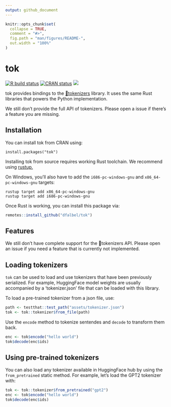 ```yaml
---
output: github_document
---
```


<!-- README.md is generated from README.Rmd. Please edit that file -->

```r
knitr::opts_chunk$set(
  collapse = TRUE,
  comment = "#>",
  fig.path = "man/figures/README-",
  out.width = "100%"
)
```

# tok

<!-- badges: start -->
[![R build status](https://github.com/mlverse/tok/workflows/R-CMD-check/badge.svg)](https://github.com/mlverse/tok/actions)
[![CRAN status](https://www.r-pkg.org/badges/version/tok)](https://CRAN.R-project.org/package=tok)
[![](https://cranlogs.r-pkg.org/badges/tok)](https://cran.r-project.org/package=tok)
<!-- badges: end -->

tok provides bindings to the [🤗tokenizers](https://huggingface.co/docs/tokenizers/v0.13.3/en/index) library. It uses the same Rust libraries that powers the Python implementation.

We still don't provide the full API of tokenizers. Please open a issue if there's
a feature you are missing.

## Installation

You can install tok from CRAN using:

```
install.packages("tok")
```

Installing tok from source requires working Rust toolchain. We recommend using [rustup.](https://rustup.rs/)

On Windows, you'll also have to add the `i686-pc-windows-gnu` and `x86_64-pc-windows-gnu` targets:

    rustup target add x86_64-pc-windows-gnu
    rustup target add i686-pc-windows-gnu

Once Rust is working, you can install this package via:

``` r
remotes::install_github("dfalbel/tok")
```

## Features

We still don't have complete support for the 🤗tokenizers API. Please open an issue
if you need a feature that is currently not implemented.

## Loading tokenizers

`tok` can be used to load and use tokenizers that have been previously serialized.
For example, HuggingFace model weights are usually accompanied by a 'tokenizer.json' 
file that can be loaded with this library.

To load a pre-trained tokenizer from a json file, use:

```r
path <- testthat::test_path("assets/tokenizer.json")
tok <- tok::tokenizer$from_file(path)
```

Use the `encode` method to tokenize sentendes and `decode` to transform them back.

```r
enc <- tok$encode("hello world")
tok$decode(enc$ids)
```

## Using pre-trained tokenizers

You can also load any tokenizer available in HuggingFace hub by using the `from_pretrained`
static method. For example, let's load the GPT2 tokenizer with:

```r
tok <- tok::tokenizer$from_pretrained("gpt2")
enc <- tok$encode("hello world")
tok$decode(enc$ids)
```

